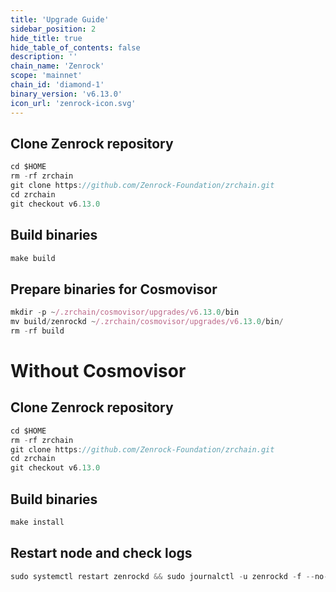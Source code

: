 ```yaml
---
title: 'Upgrade Guide'
sidebar_position: 2
hide_title: true
hide_table_of_contents: false
description: ''
chain_name: 'Zenrock'
scope: 'mainnet'
chain_id: 'diamond-1'
binary_version: 'v6.13.0'
icon_url: 'zenrock-icon.svg'
---
```



<PageTitle
  iconUrl="img/zenrock-icon.svg"
  title="Zenrock Upgrade Guide"
  chainId="diamond-1"
  version="v6.13.0"
/>

## Clone Zenrock repository

```js
cd $HOME
rm -rf zrchain
git clone https://github.com/Zenrock-Foundation/zrchain.git
cd zrchain
git checkout v6.13.0
```

## Build binaries

```js
make build
```

## Prepare binaries for Cosmovisor

```js
mkdir -p ~/.zrchain/cosmovisor/upgrades/v6.13.0/bin
mv build/zenrockd ~/.zrchain/cosmovisor/upgrades/v6.13.0/bin/
rm -rf build
```

# Without Cosmovisor

## Clone Zenrock repository

```js
cd $HOME
rm -rf zrchain
git clone https://github.com/Zenrock-Foundation/zrchain.git
cd zrchain
git checkout v6.13.0
```

## Build binaries

```js
make install
```

## Restart node and check logs

```js
sudo systemctl restart zenrockd && sudo journalctl -u zenrockd -f --no-hostname -o cat
```
